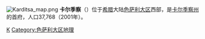 {{coord|39|22|N|21|55|E|display=title}}
[[File:Karditsa_map.png|right]]
'''卡尔季察'''（{{lang-el|Καρδίτσα}}）位于[[希腊|希腊]]大陆[[色萨利|色萨利大区]]西部，是[[卡尔季察州|卡尔季察州]]的首府，人口37,768（2001年）。

{{greece-stub}}
{{希臘各州首府}}
{{Authority control}}
[[Category:希腊城市|K]]
[[Category:色萨利大区地理|Category:色萨利大区地理]]